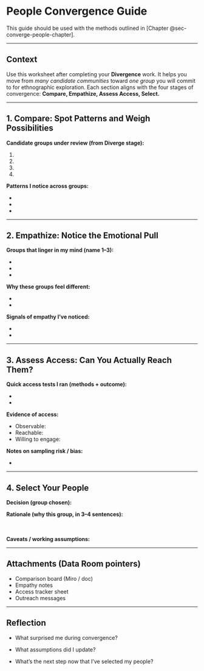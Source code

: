 # People Convergence Guide {#sec-people-converge-guide .unnumbered} 

This guide should be used with the methods outlined in [Chapter @sec-converge-people-chapter].

---

## Context {.unnumbered}

Use this worksheet after completing your **Divergence** work. It helps you move from *many candidate communities* toward *one group* you will commit to for ethnographic exploration. Each section aligns with the four stages of convergence: **Compare, Empathize, Assess Access, Select.**

---

## 1. Compare: Spot Patterns and Weigh Possibilities {#sec-people-converge-compare}

**Candidate groups under review (from Diverge stage):**

1. <span class="blank blank-long"></span>  
2. <span class="blank blank-long"></span>  
3. <span class="blank blank-long"></span>  
4. <span class="blank blank-long"></span>  

**Patterns I notice across groups:**  

- <span class="blank blank-long"></span>  
- <span class="blank blank-long"></span>  
- <span class="blank blank-long"></span>  

---

## 2. Empathize: Notice the Emotional Pull

**Groups that linger in my mind (name 1–3):**  

- <span class="blank blank-medium"></span>  
- <span class="blank blank-medium"></span>  
- <span class="blank blank-medium"></span>  

**Why these groups feel different:**  

- <span class="blank blank-long"></span>  
- <span class="blank blank-long"></span>  

**Signals of empathy I’ve noticed:**  

- <span class="blank blank-long"></span>  
- <span class="blank blank-long"></span>  

---

## 3. Assess Access: Can You Actually Reach Them?

**Quick access tests I ran (methods + outcome):**  

- <span class="blank blank-long"></span>  
- <span class="blank blank-long"></span>  

**Evidence of access:**  

- Observable: <span class="blank blank-short"></span>  
- Reachable: <span class="blank blank-short"></span>  
- Willing to engage: <span class="blank blank-short"></span>  

**Notes on sampling risk / bias:**  

- <span class="blank blank-long"></span>  

---

## 4. Select Your People

**Decision (group chosen):**  
<span class="blank blank-long blank-fill"></span>  

**Rationale (why this group, in 3–4 sentences):**  
<span class="blank blank-long"></span>  
<span class="blank blank-long"></span>  
<span class="blank blank-long"></span>  

**Caveats / working assumptions:**  
<span class="blank blank-long"></span>  

---

## Attachments (Data Room pointers)

- Comparison board (Miro / doc)  
- Empathy notes  
- Access tracker sheet  
- Outreach messages  

---

## Reflection

- What surprised me during convergence?  
<span class="blank blank-long"></span>  

- What assumptions did I update?  
<span class="blank blank-long"></span>  

- What’s the next step now that I’ve selected my people?  
<span class="blank blank-long"></span>  
